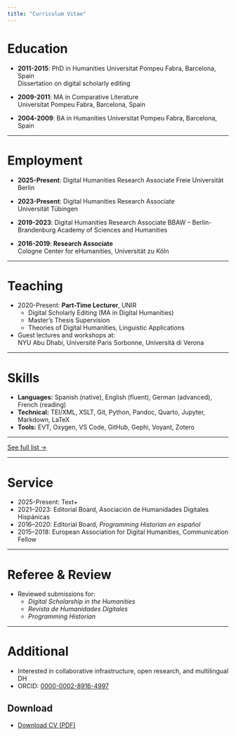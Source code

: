```yaml
---
title: "Curriculum Vitae"
---
```


# Education

- **2011-2015**: PhD in Humanities 
  Universitat Pompeu Fabra, Barcelona, Spain  
  Dissertation on digital scholarly editing

- **2009-2011**: MA in Comparative Literature  
  Universitat Pompeu Fabra, Barcelona, Spain

- **2004-2009**: BA in Humanities
  Universitat Pompeu Fabra, Barcelona, Spain

---

# Employment

- **2025-Present**: Digital Humanities Research Associate 
  Freie Universität Berlin

- **2023-Present**: Digital Humanities Research Associate  
  Universität Tübingen

- **2019-2023**: Digital Humanities Research Associate
  BBAW – Berlin-Brandenburg Academy of Sciences and Humanities

- **2016-2019**: **Research Associate**  
  Cologne Center for eHumanities, Universität zu Köln

---

# Teaching

- 2020-Present: **Part-Time Lecturer**, UNIR 
  - Digital Scholarly Editing (MA in Digital Humanities)  
  - Master’s Thesis Supervision  
  - Theories of Digital Humanities, Linguistic Applications

- Guest lectures and workshops at:  
  NYU Abu Dhabi, Université Paris Sorbonne, Università di Verona

---

# Skills

- **Languages:** Spanish (native), English (fluent), German (advanced), French (reading)
- **Technical:** TEI/XML, XSLT, Git, Python, Pandoc, Quarto, Jupyter, Markdown, LaTeX
- **Tools:** EVT, Oxygen, VS Code, GitHub, Gephi, Voyant, Zotero

---

[See full list →](publications.qmd)

---

# Service

- 2025-Present: Text+
- 2021–2023: Editorial Board, Asociación de Humanidades Digitales Hispánicas
- 2016–2020: Editorial Board, *Programming Historian en español* 
- 2015–2018: European Association for Digital Humanities, Communication Fellow

---

# Referee & Review

- Reviewed submissions for:  
  - _Digital Scholarship in the Humanities_  
  - _Revista de Humanidades Digitales_  
  - _Programming Historian_

---

# Additional

- Interested in collaborative infrastructure, open research, and multilingual DH
- ORCID: [0000-0002-8916-4997](https://orcid.org/0000-0002-8916-4997)

## Download

- [Download CV (PDF)](cv/cv.pdf)

